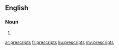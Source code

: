 ==English==

===Noun===
{{head|en}}

# {{plural of|prescript}}

[[ar:prescripts]]
[[fr:prescripts]]
[[ku:prescripts]]
[[my:prescripts]]